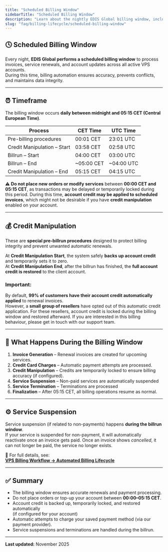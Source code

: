 ```yaml
---
title: "Scheduled Billing Window"
sidebarTitle: "Scheduled Billing Window"
description: "Learn about the nightly EDIS Global billing window, including credit manipulation, invoice generation, and service suspension times. Understand how billing integrity is maintained and when to avoid placing new orders."
slug: "faq/billing-lifecycle/scheduled-billing-window"
---
```


## 🕓 Scheduled Billing Window

Every night, **EDIS Global performs a scheduled billing window** to process invoices, service renewals, and account updates across all active VPS accounts.\
During this time, billing automation ensures accuracy, prevents conflicts, and maintains data integrity.

---

## ⏰ Timeframe

The billing window occurs **daily between midnight and 05:15 CET (Central European Time)**.

| Process                     | CET Time   | UTC Time   |
| --------------------------- | ---------- | ---------- |
| Pre-billing procedures      | 00:01 CET  | 23:01 UTC  |
| Credit Manipulation – Start | 03:58 CET  | 02:58 UTC  |
| Billrun – Start             | 04:00 CET  | 03:00 UTC  |
| Billrun – End               | ~05:00 CET | ~04:00 UTC |
| Credit Manipulation – End   | 05:15 CET  | 04:15 UTC  |

⚠️ **Do not place new orders or modify services** between **00:00 CET and 05:15 CET**, as transactions may be delayed or temporarily locked during this period. During this time, **account credit may be applied to scheduled invoices**, which might not be desirable if you have **credit manipulation** enabled on your account.

---

## 💰 Credit Manipulation

These are **special pre-billrun procedures** designed to protect billing integrity and prevent unwanted automatic renewals.

At **Credit Manipulation Start**, the system safely **backs up account credit** and temporarily sets it to zero.\
At **Credit Manipulation End**, after the billrun has finished, the **full account credit is restored** to the client account.

### Important:

By default, **99% of customers have their account credit automatically applied** to renewal invoices.\
However, a **small group of resellers** have opted out of this automatic credit application. For these resellers, account credit is locked during the billing window and restored afterward. If you are interested in this billing behaviour, please get in touch with our support team.

---

## 🧾 What Happens During the Billing Window

1. **Invoice Generation** – Renewal invoices are created for upcoming services.
2. **Credit Card Charges** – Automatic payment attempts are processed.
3. **Credit Manipulation** – Credits are temporarily locked to ensure billing accuracy (if configured).
4. **Service Suspension** – Non-paid services are automatically suspended
4. **Service Termination** – Terminations are processed 
5. **Finalization** – After 05:15 CET, all billing operations resume as normal.

---

## ⚙️ Service Suspension

Service suspension (if related to non-payments) happens **during the billrun window**.\
If your service is suspended for non-payment, it will automatically reactivate once an invoice gets paid. Once an invoice shows _cancelled_, it can not longer be paid, the service no longer exists.

📘 For full details, see:\
[**VPS Billing Workflow → Automated Billing Lifecycle**](https://docs.edisglobal.com/faq/billing-lifecycle/automated-vps-billing-workflow)

---

## ✅ Summary

- The billing window ensures accurate renewals and payment processing.
- Do not place orders or top-up your account between **00:00–05:15 CET**.
- Account credit is backed up, temporarily locked, and restored automatically \
  (if configured for your account)
- Automatic attempts to charge your saved payment method (via our payment provider).
- Service suspensions and terminations are handled during the billrun.

---

**Last updated:** November 2025